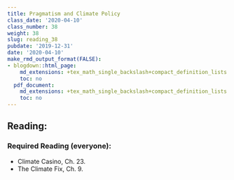 ```yaml
---
title: Pragmatism and Climate Policy
class_date: '2020-04-10'
class_number: 38
weight: 38
slug: reading_38
pubdate: '2019-12-31'
date: '2020-04-10'
make_rmd_output_format(FALSE):
- blogdown::html_page:
    md_extensions: +tex_math_single_backslash+compact_definition_lists
    toc: no
  pdf_document:
    md_extensions: +tex_math_single_backslash+compact_definition_lists
    toc: no
---
```

## Reading:

### Required Reading (everyone):

* Climate Casino, Ch. 23.
* The Climate Fix, Ch. 9.

